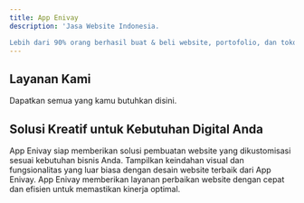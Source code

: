 ```yaml
---
title: App Enivay
description: 'Jasa Website Indonesia.

Lebih dari 90% orang berhasil buat & beli website, portofolio, dan toko online sendiri dengan App.Enivay.'
---
```


## Layanan Kami

Dapatkan semua yang kamu butuhkan disini.

<CardGroup cols={2}>
  <Card
    title="Web Development"
    icon="pen-nib"
    href=""
  >
  </Card>
  <Card
    title="Web Design"
    icon="pen-to-square"
    href=""
  >
  </Card>
  <Card
    title="UI Design"
    icon="pen-fancy"
    href=""
  >
  </Card>
  <Card
    title="Maintenance"
    icon="highlighter-line"
    href=""
  >
  </Card>
</CardGroup>



## Solusi Kreatif untuk Kebutuhan Digital Anda


<CardGroup cols={2}>
  <Card
    title="Website Personalized"
    icon="sliders"
  >
    App Enivay siap memberikan solusi pembuatan website yang dikustomisasi sesuai kebutuhan bisnis Anda.
  </Card>
  <Card
    title="Desain Website Terbaik"
    icon="desktop"
  >
    Tampilkan keindahan visual dan fungsionalitas yang luar biasa dengan desain website terbaik dari App Enivay.
  </Card>
  <Card
    title="Perbaikan Website Profesional"
    icon="gear"
  >
    App Enivay memberikan layanan perbaikan website dengan cepat dan efisien untuk memastikan kinerja optimal.
  </Card>
</CardGroup>

